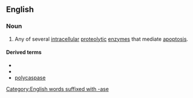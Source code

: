 ==English==

===Noun===
{{wikipedia}}
{{en-noun}}

# {{lb|en|enzyme}} Any of several [[intracellular]] [[proteolytic]] [[enzyme]]s that mediate [[apoptosis]].

====Derived terms====
* {{l|en|metacaspase}}
* {{l|en|paracaspase}}
* [[polycaspase]]

[[Category:English words suffixed with -ase]]